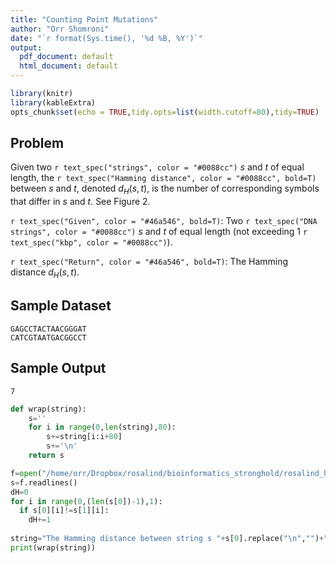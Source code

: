 ```yaml
---
title: "Counting Point Mutations"
author: "Orr Shomroni"
date: "`r format(Sys.time(), '%d %B, %Y')`"
output:
  pdf_document: default
  html_document: default
---
```


```r
library(knitr)
library(kableExtra)
opts_chunk$set(echo = TRUE,tidy.opts=list(width.cutoff=80),tidy=TRUE)
```

## Problem

Given two `r text_spec("strings", color = "#0088cc")` _s_ and _t_ of equal length, the `r text_spec("Hamming distance", color = "#0088cc", bold=T)` between _s_ and _t_, denoted $d_H(s,t)$, is the number of corresponding symbols that differ in _s_ and _t_. See Figure 2.

`r text_spec("Given", color = "#46a546", bold=T)`: Two `r text_spec("DNA strings", color = "#0088cc")` _s_ and _t_ of equal length (not exceeding 1 `r text_spec("kbp", color = "#0088cc")`).

`r text_spec("Return", color = "#46a546", bold=T)`: The Hamming distance $d_H(s,t)$.

## Sample Dataset

```
GAGCCTACTAACGGGAT
CATCGTAATGACGGCCT
```

## Sample Output

```
7
```

```python
def wrap(string):
    s=''
    for i in range(0,len(string),80):
        s+=string[i:i+80]
        s+='\n'
    return s

f=open("/home/orr/Dropbox/rosalind/bioinformatics_stronghold/rosalind_hamm.txt",'r')
s=f.readlines()
dH=0
for i in range(0,(len(s[0])-1),1):
  if s[0][i]!=s[1][i]:
    dH+=1
  
string="The Hamming distance between string s "+s[0].replace("\n","")+" and string t "+s[1].replace("\n","")+ " is "+str(dH)
print(wrap(string))
```
